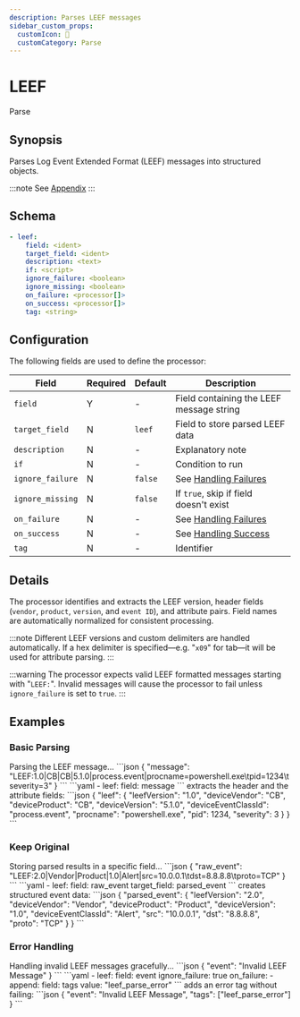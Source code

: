 ```yaml
---
description: Parses LEEF messages
sidebar_custom_props: 
  customIcon: 📩
  customCategory: Parse
---
```


# LEEF

<span className="theme-doc-version-badge badge badge--primary">Parse</span>

## Synopsis

Parses Log Event Extended Format (LEEF) messages into structured objects.

:::note
See [Appendix](/appendix.mdx#leef)
:::

## Schema

```yaml {2}
- leef:
    field: <ident>
    target_field: <ident>
    description: <text>
    if: <script>
    ignore_failure: <boolean>
    ignore_missing: <boolean>
    on_failure: <processor[]>
    on_success: <processor[]>
    tag: <string>
```

## Configuration

The following fields are used to define the processor:

|Field|Required|Default|Description|
|---|---|---|---|
|`field`|Y|-|Field containing the LEEF message string|
|`target_field`|N|`leef`|Field to store parsed LEEF data|
|`description`|N|-|Explanatory note|
|`if`|N|-|Condition to run|
|`ignore_failure`|N|`false`|See [Handling Failures](../handling-failures.mdx)|
|`ignore_missing`|N|`false`|If `true`, skip if field doesn't exist|
|`on_failure`|N|-|See [Handling Failures](../handling-failures.mdx)|
|`on_success`|N|-|See [Handling Success](../handling-success.mdx)|
|`tag`|N|-|Identifier|

## Details

The processor identifies and extracts the LEEF version, header fields (`vendor`, `product`, `version`, and `event ID`), and attribute pairs. Field names are automatically normalized for consistent processing.

:::note
Different LEEF versions and custom delimiters are handled automatically. If a hex delimiter is specified&mdash;e.g. "`x09`" for tab&mdash;it will be used for attribute parsing.
:::

:::warning
The processor expects valid LEEF formatted messages starting with "`LEEF:`". Invalid messages will cause the processor to fail unless `ignore_failure` is set to `true`.
:::

## Examples

### Basic Parsing

<ExampleGrid>
  <CommentCol>
    Parsing the LEEF message...
  </CommentCol>
  <CodeCol>
    ```json
    {
      "message": "LEEF:1.0|CB|CB|5.1.0|process.event|procname=powershell.exe\tpid=1234\tseverity=3"
    }
    ```
    ```yaml
    - leef:
        field: message
    ```
  </CodeCol>
  <CommentCol>
    extracts the header and the attribute fields:
  </CommentCol>
  <CodeCol>
    ```json
    {
      "leef": {
        "leefVersion": "1.0",
        "deviceVendor": "CB",
        "deviceProduct": "CB",
        "deviceVersion": "5.1.0",
        "deviceEventClassId": "process.event",
        "procname": "powershell.exe",
        "pid": 1234,
        "severity": 3
      }
    }
    ```
  </CodeCol>
</ExampleGrid>

### Keep Original

<ExampleGrid>
  <CommentCol>
    Storing parsed results in a specific field...
  </CommentCol>
  <CodeCol>
    ```json
    {
      "raw_event": "LEEF:2.0|Vendor|Product|1.0|Alert|src=10.0.0.1\tdst=8.8.8.8\tproto=TCP"
    }
    ```
    ```yaml
    - leef:
        field: raw_event
        target_field: parsed_event
    ```
  </CodeCol>
  <CommentCol>
    creates structured event data:
  </CommentCol>
  <CodeCol>
    ```json
    {
      "parsed_event": {
        "leefVersion": "2.0",
        "deviceVendor": "Vendor",
        "deviceProduct": "Product",
        "deviceVersion": "1.0",
        "deviceEventClassId": "Alert",
        "src": "10.0.0.1",
        "dst": "8.8.8.8",
        "proto": "TCP"
      }
    }
    ```
  </CodeCol>
</ExampleGrid>

### Error Handling

<ExampleGrid>
  <CommentCol>
    Handling invalid LEEF messages gracefully...
  </CommentCol>
  <CodeCol>
    ```json
    {
      "event": "Invalid LEEF Message"
    }
    ```
    ```yaml
    - leef:
        field: event
        ignore_failure: true
        on_failure:
          - append:
              field: tags
              value: "leef_parse_error"
    ```
  </CodeCol>
  <CommentCol>
    adds an error tag without failing:
  </CommentCol>
  <CodeCol>
    ```json
    {
      "event": "Invalid LEEF Message",
      "tags": ["leef_parse_error"]
    }
    ```
  </CodeCol>
</ExampleGrid>

